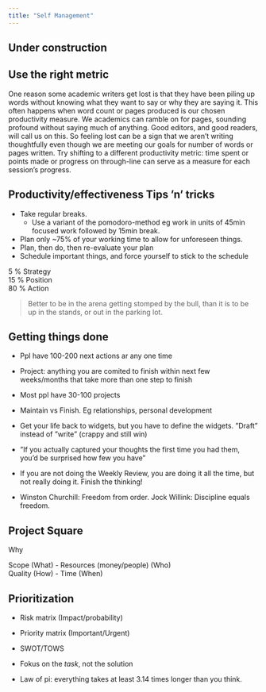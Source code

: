 ```yaml
---
title: "Self Management"
---
```


:::{.callout-caution}
# Under construction
:::

## Use the right metric

One reason some academic writers get lost is that they have been piling up words without knowing what they want to say or why they are saying it.
This often happens when word count or pages produced is our chosen productivity measure.
We academics can ramble on for pages, sounding profound without saying much of anything.
Good editors, and good readers, will call us on this.
So feeling lost can be a sign that we aren't writing thoughtfully even though we are meeting our goals for number of words or pages written.
Try shifting to a different productivity metric: time spent or points made or progress on through-line can serve as a measure for each session's progress.

## Productivity/effectiveness Tips ’n’ tricks

* Take regular breaks.
    * Use a variant of the pomodoro-method eg work in units of 45min focused work followed by 15min break.
* Plan only ~75% of your working time to allow for unforeseen things.
* Plan, then do, then re-evaluate your plan
* Schedule important things, and force yourself to stick to the schedule

5 % Strategy  
15 % Position  
80 % Action  

> Better to be in the arena getting stomped by the bull, than it is to be up in the stands, or out in the parking lot.

## Getting things done

* Ppl have 100-200 next actions ar any one time
* Project: anything you are comited to finish within next few weeks/months that take more than one step to finish
* Most ppl have 30-100 projects
* Maintain vs Finish. Eg relationships, personal development

* Get your life back to widgets, but you have to define the widgets. ”Draft” instead of ”write” (crappy and still win)
* ”If you actually captured your thoughts the first time you had them, you’d be surprised how few you have”
* If you are not doing the Weekly Review, you are doing it all the time, but not really doing it. Finish the thinking!
* Winston Churchill: Freedom from order. Jock Willink: Discipline equals freedom.

## Project Square

Why

Scope (What) - Resources (money/people) (Who)  
Quality (How) - Time (When)

## Prioritization

* Risk matrix (Impact/probability)

* Priority matrix (Important/Urgent)

* SWOT/TOWS

* Fokus on the *task*, not the solution

* Law of pi: everything takes at least 3.14 times longer than you think.
